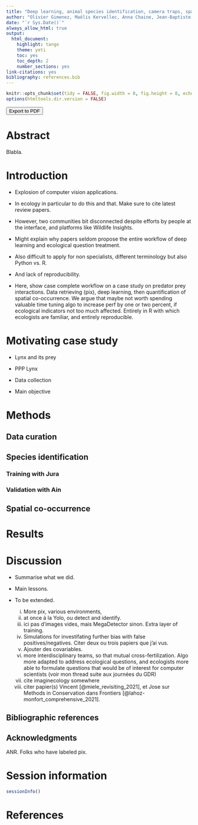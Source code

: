 ```yaml
---
title: "Deep learning, animal species identification, camera traps, spatial predator-prey co‐occurrence"
author: "Olivier Gimenez, Maëlis Kervellec, Anna Chaine, Jean-Baptiste Fanjul, Christophe Duchamp (who else?)"
date: "`r Sys.Date()`"
always_allow_html: true
output:
  html_document:
    highlight: tango
    theme: yeti
    toc: yes
    toc_depth: 2
    number_sections: yes
link-citations: yes
bibliography: references.bib
---
```


```r
knitr::opts_chunk$set(tidy = FALSE, fig.width = 8, fig.height = 8, echo = FALSE)
options(htmltools.dir.version = FALSE)
```

<button type="button" class="btn" title="Print to PDF" onClick="window.print()">Export to PDF</button>

# Abstract

Blabla. 

# Introduction

+ Explosion of computer vision applications. 

+ In ecology in particular to do this and that. Make sure to cite latest review papers. 

+ However, two communities bit disconnected despite efforts by people at the interface, and platforms like Wildlife Insights. 

+ Might explain why papers seldom propose the entire workflow of deep learning and ecological question treatment. 

+ Also difficult to apply for non specialists, different terminology but also Python vs. R. 

+ And lack of reproducibility. 

+ Here, show case complete workflow on a case study on predator prey interactions. Data retrieving (pix), deep learning, then quantification of spatial co-occurrence. We argue that maybe not worth spending valuable time tuning algo to increase perf by one or two percent, if ecological indicators not too much affected. Entirely in R with which ecologists are familiar, and entirely reproducible. 

# Motivating case study

+ Lynx and its prey

+ PPP Lynx

+ Data collection

+ Main objective

# Methods 

## Data curation

## Species identification

### Training with Jura

### Validation with Ain

## Spatial co-occurrence

# Results

# Discussion

+ Summarise what we did. 

+ Main lessons.

+ To be extended. 
    i) More pix, various environments, 
    ii) at once à la Yolo, ou detect and identify. 
    iii) ici pas d'images vides, mais MegaDetector sinon. Extra layer of training. 
    iv) Simulations for investifating further bias with false positives/negatives. Citer deux ou trois papiers que j'ai vus. 
    v) Ajouter des covariables. 
    vi) more interdisciplinary teams, so that mutual cross-fertilization. Algo more adapted to address ecological questions, and ecologists more able to formulate questions that would be of interest for computer scientists (voir mon thread suite aux journées du GDR)
    vii) cite imaginecology somewhere
    viii) citer papier(s) Vincent [@miele_revisiting_2021], et Jose sur Methods in Conservation dans Frontiers [@lahoz-monfort_comprehensive_2021].
    

## Bibliographic references

## Acknowledgments

ANR. Folks who have labeled pix. 

# Session information

```r
sessionInfo()
```

# References

